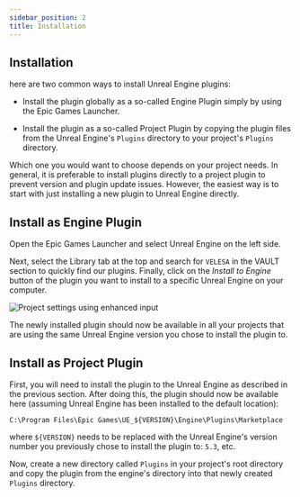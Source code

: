 ```yaml
---
sidebar_position: 2
title: Installation
---
```


## Installation
here are two common ways to install Unreal Engine plugins:

  * Install the plugin globally as a so-called Engine Plugin simply by using the Epic Games Launcher.

  * Install the plugin as a so-called Project Plugin by copying the plugin files from the Unreal Engine's `Plugins` directory to your project's `Plugins` directory.

Which one you would want to choose depends on your project needs. In general, it is preferable to install plugins directly to a project plugin
to prevent version and plugin update issues. However, the easiest way is to start with just installing a new plugin to Unreal Engine directly.

## Install as Engine Plugin

Open the Epic Games Launcher and select Unreal Engine   on the left side.

Next, select the Library   tab at the top and search for `VELESA` in the VAULT section to quickly find our plugins.
Finally, click on the *Install to Engine*  button of the plugin you want to install to a specific Unreal Engine on your computer.

![Project settings using enhanced input](_static/img/plugin_install_using_egl.png)

The newly installed plugin should now be available in all your projects that are using the same
Unreal Engine version you chose to install the plugin to.

## Install as Project Plugin

First, you will need to install the plugin to the Unreal Engine as described in the previous section.
After doing this, the plugin should now be available here (assuming Unreal Engine has been installed to the default location):

`C:\Program Files\Epic Games\UE_`<Highlight>`${VERSION}`</Highlight>`\Engine\Plugins\Marketplace`

where <Highlight>`${VERSION}`</Highlight> needs to be replaced with the Unreal Engine's version number you previously chose to install the plugin to:
`5.3`, etc.

Now, create a new directory called `Plugins` in your project's root directory and copy the plugin from the engine's directory into that newly created
`Plugins` directory.


